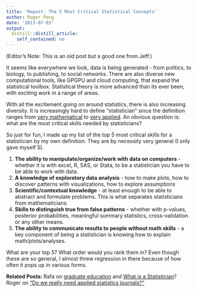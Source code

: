 ```yaml
---
title: 'Repost: The 5 Most Critical Statistical Concepts'
author: Roger Peng
date: '2013-07-03'
output:
  distill::distill_article:
    self_contained: no
---
```


(Editor's Note: This is an old post but a good one from Jeff.)

It seems like everywhere we look, data is being generated - from politics, to biology, to publishing, to social networks. There are also diverse new computational tools, like GPGPU and cloud computing, that expand the statistical toolbox. Statistical theory is more advanced than its ever been, with exciting work in a range of areas.

With all the excitement going on around statistics, there is also increasing diversity. It is increasingly hard to define “statistician” since the definition ranges from <a href="http://www.stat.washington.edu/jaw/" target="_blank">very mathematical</a> to <a href="http://en.wikipedia.org/wiki/Nate_Silver" target="_blank">very applied</a>. An obvious question is: what are the most critical skills needed by statisticians?

So just for fun, I made up my list of the top 5 most critical skills for a statistician by my own definition. They are by necessity very general (I only gave myself 5).

  1. **The ability to manipulate/organize/work with data on computers** - whether it is with excel, R, SAS, or Stata, to be a statistician you have to be able to work with data.
  2. **A knowledge of exploratory data analysis** - how to make plots, how to discover patterns with visualizations, how to explore assumptions
  3. **Scientific/contextual knowledge** - at least enough to be able to abstract and formulate problems. This is what separates statisticians from mathematicians.
  4. **Skills to distinguish true from false patterns** - whether with p-values, posterior probabilities, meaningful summary statistics, cross-validation or any other means.
  5. **The ability to communicate results to people without math skills** - a key component of being a statistician is knowing how to explain math/plots/analyses.

What are your top 5? What order would you rank them in? Even though these are so general, I almost threw regression in there because of how often it pops up in various forms.

**Related Posts: **Rafa on <a href="http://simplystatistics.tumblr.com/post/10764298034/the-future-of-graduate-education" target="_blank">graduate education</a> and <a href="http://simplystatistics.tumblr.com/post/10021164565/what-is-a-statistician" target="_blank">What is a Statistician</a>? Roger on <a href="http://simplystatistics.tumblr.com/post/11655593971/do-we-really-need-applied-statistics-journals" target="_blank">“Do we really need applied statistics journals?”</a>
